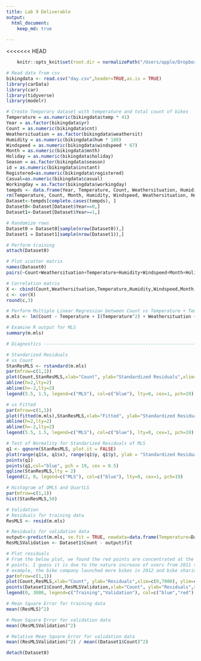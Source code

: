 ```yaml
---
title: Lab 9 Deliverable 
output: 
  html_document:
    keep_md: true
  
---
```


<<<<<<< HEAD

```r
    knitr::opts_knit$set(root.dir = normalizePath("/Users/apple/Dropbox/Student Data/Fall 2019/MA 575/Group Project/Bike/MA-575-Lab-Project")) 
```

```r
# Read data from csv
bikingdata <- read.csv("day.csv",header=TRUE,as.is = TRUE)
library(carData)
library(car)
library(tidyverse)
library(modelr)
```

```r
# Create Temporary dataset with temperature and total count of bikes
Temperature = as.numeric(bikingdata$temp * 41)
Year = as.factor(bikingdata$yr)
Count = as.numeric(bikingdata$cnt)
Weathersituation = as.factor(bikingdata$weathersit)
Humidity = as.numeric(bikingdata$hum * 100)
Windspeed = as.numeric(bikingdata$windspeed * 67)
Month = as.numeric(bikingdata$mnth)
Holiday = as.numeric(bikingdata$holiday)
Season = as.factor(bikingdata$season)
id = as.numeric(bikingdata$instant)
Registered=as.numeric(bikingdata$registered)
Casual=as.numeric(bikingdata$casual)
Workingday = as.factor(bikingdata$workingday)
tempds <- data.frame(Year, Temperature, Count, Weathersituation, Humidity, Windspeed, Month, Holiday, Season, id, Workingday,Casual,Registered)
rm(Temperature, Count, Month, Humidity, Windspeed, Weathersituation, Holiday, Season, id, Workingday, Year,Casual, Registered)
Dataset<-tempds[complete.cases(tempds), ]
Dataset0<-Dataset[Dataset$Year==0,]
Dataset1<-Dataset[Dataset$Year==1,]
```

```r
# Randomize rows
Dataset0 = Dataset0[sample(nrow(Dataset0)),]
Dataset1 = Dataset1[sample(nrow(Dataset1)),]
```

```r
# Perform training
attach(Dataset0)
```

```r
# Plot scatter matrix 
names(Dataset0)
pairs(~Count+Weathersituation+Temperature+Humidity+Windspeed+Month+Holiday+Season+Workingday,data=Dataset0,gap=0.4, pch = 19, cex = 0.1)

# Correlation matrix
X <- cbind(Count,Weathersituation,Temperature,Humidity,Windspeed,Month,Holiday,Season,Workingday)
c <- cor(X)
round(c,3)
```

```r
# Perform Multiple Linear Regression between Count vs Temperature + Temperature^2 + Humidity + # Weathersituation + Windspeed + Season
m.mls <- lm(Count ~ Temperature + I(Temperature^2) + Weathersituation + Humidity + Windspeed + Holiday + Season)

# Examine R output for MLS
summary(m.mls)
```

```r
# Diagnostics -----------------------------------------------------------------------------------------------

# Standarized Residuals
# vs Count
StanResMLS <- rstandard(m.mls)
par(mfrow=c(1,1))
plot(Count,StanResMLS,xlab="Count", ylab="Standardized Residuals",xlim=c(0,7000), col="blue", pch = 19, cex = 0.5)
abline(h=2,lty=2)
abline(h=-2,lty=2)
legend(5.5, 1.5, legend=c("MLS"), col=c("blue"), lty=0, cex=1, pch=19)
```

```r
# vs Fitted
par(mfrow=c(1,1))
plot(fitted(m.mls),StanResMLS,xlab="Fitted", ylab="Standardized Residuals",xlim=c(0,7000), col="blue", pch = 19, cex = 0.5)
abline(h=2,lty=2)
abline(h=-2,lty=2)
legend(5.5, 1.5, legend=c("MLS"), col=c("blue"), lty=0, cex=1, pch=19)
```

```r
# Test of Normality for Standarized Residuals of MLS
q1 <- qqnorm(StanResMLS, plot.it = FALSE)
plot(range(q1$x, q1$x), range(q1$y, q1$y), ylab = "Standardized Residuals", xlab = "Theoretical Quantiles" ) 
points(q1)
points(q1,col="blue", pch = 19, cex = 0.5)
qqline(StanResMLS,lty = 2)
legend(2, 0, legend=c("MLS"), col=c("blue"), lty=0, cex=1, pch=19)
```

```r
# Histogram of QMLS and QuartLS
par(mfrow=c(1,1))
hist(StanResMLS,50)
```

```r
# Validation 
# Residuals for training data
ResMLS <- resid(m.mls)

# Residuals for validation data
output<-predict(m.mls, se.fit = TRUE, newdata=data.frame(Temperature=Dataset1$Temperature, Humidity=Dataset1$Humidity,Weathersituation=Dataset1$Weathersituation,Windspeed=Dataset1$Windspeed,Season=Dataset1$Season,Holiday=Dataset1$Holiday))
ResMLSValidation <- Dataset1$Count - output$fit

# Plot residuals
# From the below plot, we found the red points are concentrated at the upper right of the blue
# points. I guess it is due to the nature increase of users from 2011 to 2012 (i.e. For
# example, the bike company launched more bikes in 2012 and bike sharing became more popular). # However, the variables we have can't capture the nature increase.
par(mfrow=c(1,1))
plot(Count,ResMLS,xlab="Count", ylab="Residuals",xlim=c(0,7000), ylim=c(min(ResMLS,ResMLSValidation),max(ResMLS,ResMLSValidation)),  col=c("blue"), lty=0, cex=1, pch=19)
points(Dataset1$Count,ResMLSValidation,xlab="Count", ylab="Residuals",xlim=c(0,7000),col="red", lty=0, cex=1, pch=19)
legend(0, 3000, legend=c("Training","Validation"), col=c("blue","red"), lty=0, cex=1, pch=19)
```

```r
# Mean Square Error for training data
mean((ResMLS)^2)

# Mean Square Error for validation data
mean((ResMLSValidation)^2)

# Relative Mean Square Error for validation data
mean((ResMLSValidation)^2) / mean((Dataset1$Count)^2)

```

```r
detach(Dataset0)
```